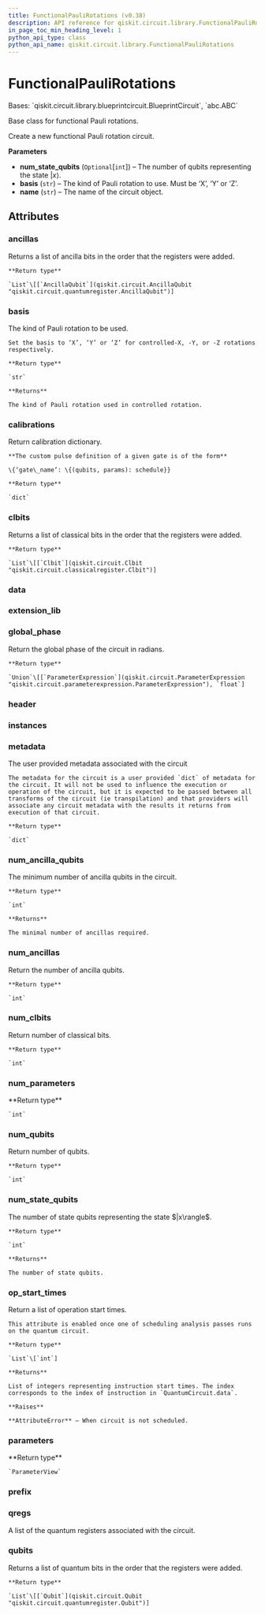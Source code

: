 ```yaml
---
title: FunctionalPauliRotations (v0.38)
description: API reference for qiskit.circuit.library.FunctionalPauliRotations in qiskit v0.38
in_page_toc_min_heading_level: 1
python_api_type: class
python_api_name: qiskit.circuit.library.FunctionalPauliRotations
---
```


# FunctionalPauliRotations

<Class id="qiskit.circuit.library.FunctionalPauliRotations" isDedicatedPage={true} github="https://github.com/qiskit/qiskit/tree/stable/0.21/qiskit/circuit/library/arithmetic/functional_pauli_rotations.py" signature="FunctionalPauliRotations(num_state_qubits=None, basis='Y', name='F')" modifiers="class">
  Bases: `qiskit.circuit.library.blueprintcircuit.BlueprintCircuit`, `abc.ABC`

  Base class for functional Pauli rotations.

  Create a new functional Pauli rotation circuit.

  **Parameters**

  *   **num\_state\_qubits** (`Optional`\[`int`]) – The number of qubits representing the state $|x\rangle$.
  *   **basis** (`str`) – The kind of Pauli rotation to use. Must be ‘X’, ‘Y’ or ‘Z’.
  *   **name** (`str`) – The name of the circuit object.

  ## Attributes

  ### ancillas

  <Attribute id="qiskit.circuit.library.FunctionalPauliRotations.ancillas">
    Returns a list of ancilla bits in the order that the registers were added.

    **Return type**

    `List`\[[`AncillaQubit`](qiskit.circuit.AncillaQubit "qiskit.circuit.quantumregister.AncillaQubit")]
  </Attribute>

  ### basis

  <Attribute id="qiskit.circuit.library.FunctionalPauliRotations.basis">
    The kind of Pauli rotation to be used.

    Set the basis to ‘X’, ‘Y’ or ‘Z’ for controlled-X, -Y, or -Z rotations respectively.

    **Return type**

    `str`

    **Returns**

    The kind of Pauli rotation used in controlled rotation.
  </Attribute>

  ### calibrations

  <Attribute id="qiskit.circuit.library.FunctionalPauliRotations.calibrations">
    Return calibration dictionary.

    **The custom pulse definition of a given gate is of the form**

    \{‘gate\_name’: \{(qubits, params): schedule}}

    **Return type**

    `dict`
  </Attribute>

  ### clbits

  <Attribute id="qiskit.circuit.library.FunctionalPauliRotations.clbits">
    Returns a list of classical bits in the order that the registers were added.

    **Return type**

    `List`\[[`Clbit`](qiskit.circuit.Clbit "qiskit.circuit.classicalregister.Clbit")]
  </Attribute>

  ### data

  <Attribute id="qiskit.circuit.library.FunctionalPauliRotations.data" />

  ### extension\_lib

  <Attribute id="qiskit.circuit.library.FunctionalPauliRotations.extension_lib" attributeValue="'include &#x22;qelib1.inc&#x22;;'" />

  ### global\_phase

  <Attribute id="qiskit.circuit.library.FunctionalPauliRotations.global_phase">
    Return the global phase of the circuit in radians.

    **Return type**

    `Union`\[[`ParameterExpression`](qiskit.circuit.ParameterExpression "qiskit.circuit.parameterexpression.ParameterExpression"), `float`]
  </Attribute>

  ### header

  <Attribute id="qiskit.circuit.library.FunctionalPauliRotations.header" attributeValue="'OPENQASM 2.0;'" />

  ### instances

  <Attribute id="qiskit.circuit.library.FunctionalPauliRotations.instances" attributeValue="87" />

  ### metadata

  <Attribute id="qiskit.circuit.library.FunctionalPauliRotations.metadata">
    The user provided metadata associated with the circuit

    The metadata for the circuit is a user provided `dict` of metadata for the circuit. It will not be used to influence the execution or operation of the circuit, but it is expected to be passed between all transforms of the circuit (ie transpilation) and that providers will associate any circuit metadata with the results it returns from execution of that circuit.

    **Return type**

    `dict`
  </Attribute>

  ### num\_ancilla\_qubits

  <Attribute id="qiskit.circuit.library.FunctionalPauliRotations.num_ancilla_qubits">
    The minimum number of ancilla qubits in the circuit.

    **Return type**

    `int`

    **Returns**

    The minimal number of ancillas required.
  </Attribute>

  ### num\_ancillas

  <Attribute id="qiskit.circuit.library.FunctionalPauliRotations.num_ancillas">
    Return the number of ancilla qubits.

    **Return type**

    `int`
  </Attribute>

  ### num\_clbits

  <Attribute id="qiskit.circuit.library.FunctionalPauliRotations.num_clbits">
    Return number of classical bits.

    **Return type**

    `int`
  </Attribute>

  ### num\_parameters

  <Attribute id="qiskit.circuit.library.FunctionalPauliRotations.num_parameters">
    **Return type**

    `int`
  </Attribute>

  ### num\_qubits

  <Attribute id="qiskit.circuit.library.FunctionalPauliRotations.num_qubits">
    Return number of qubits.

    **Return type**

    `int`
  </Attribute>

  ### num\_state\_qubits

  <Attribute id="qiskit.circuit.library.FunctionalPauliRotations.num_state_qubits">
    The number of state qubits representing the state $|x\rangle$.

    **Return type**

    `int`

    **Returns**

    The number of state qubits.
  </Attribute>

  ### op\_start\_times

  <Attribute id="qiskit.circuit.library.FunctionalPauliRotations.op_start_times">
    Return a list of operation start times.

    This attribute is enabled once one of scheduling analysis passes runs on the quantum circuit.

    **Return type**

    `List`\[`int`]

    **Returns**

    List of integers representing instruction start times. The index corresponds to the index of instruction in `QuantumCircuit.data`.

    **Raises**

    **AttributeError** – When circuit is not scheduled.
  </Attribute>

  ### parameters

  <Attribute id="qiskit.circuit.library.FunctionalPauliRotations.parameters">
    **Return type**

    `ParameterView`
  </Attribute>

  ### prefix

  <Attribute id="qiskit.circuit.library.FunctionalPauliRotations.prefix" attributeValue="'circuit'" />

  ### qregs

  <Attribute id="qiskit.circuit.library.FunctionalPauliRotations.qregs">
    A list of the quantum registers associated with the circuit.
  </Attribute>

  ### qubits

  <Attribute id="qiskit.circuit.library.FunctionalPauliRotations.qubits">
    Returns a list of quantum bits in the order that the registers were added.

    **Return type**

    `List`\[[`Qubit`](qiskit.circuit.Qubit "qiskit.circuit.quantumregister.Qubit")]
  </Attribute>
</Class>

